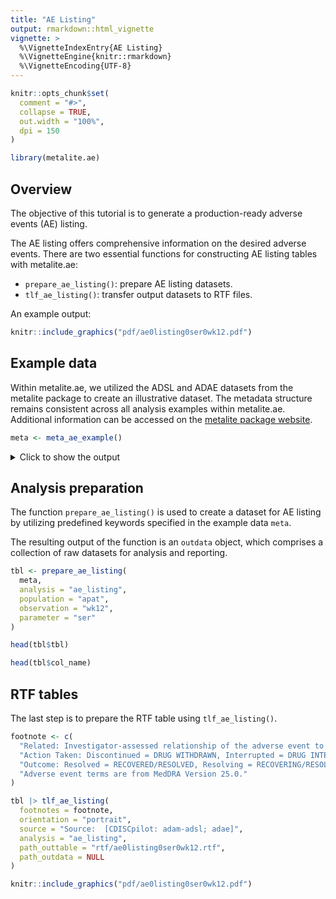 ```yaml
---
title: "AE Listing"
output: rmarkdown::html_vignette
vignette: >
  %\VignetteIndexEntry{AE Listing}
  %\VignetteEngine{knitr::rmarkdown}
  %\VignetteEncoding{UTF-8}
---
```


```r
knitr::opts_chunk$set(
  comment = "#>",
  collapse = TRUE,
  out.width = "100%",
  dpi = 150
)
```

```r
library(metalite.ae)
```

## Overview

The objective of this tutorial is to generate a production-ready adverse events (AE) listing.

The AE listing offers comprehensive information on the desired adverse events.
There are two essential functions for constructing AE listing tables with metalite.ae:

- `prepare_ae_listing()`: prepare AE listing datasets.
- `tlf_ae_listing()`: transfer output datasets to RTF files.

An example output:

```r
knitr::include_graphics("pdf/ae0listing0ser0wk12.pdf")
```

## Example data

Within metalite.ae, we utilized the ADSL and ADAE datasets from the metalite
package to create an illustrative dataset.
The metadata structure remains consistent across all analysis examples
within metalite.ae.
Additional information can be accessed on the
[metalite package website](https://merck.github.io/metalite/articles/metalite.html).

```r
meta <- meta_ae_example()
```

<details>
<summary>Click to show the output</summary>
```r
meta
```
</details>

## Analysis preparation

The function `prepare_ae_listing()` is used to create a dataset for
AE listing by utilizing predefined keywords specified
in the example data `meta`.

The resulting output of the function is an `outdata` object, which comprises
a collection of raw datasets for analysis and reporting.

```r
tbl <- prepare_ae_listing(
  meta,
  analysis = "ae_listing",
  population = "apat",
  observation = "wk12",
  parameter = "ser"
)
```

```r
head(tbl$tbl)
```

```r
head(tbl$col_name)
```

## RTF tables

The last step is to prepare the RTF table using `tlf_ae_listing()`.

```r
footnote <- c(
  "Related: Investigator-assessed relationship of the adverse event to study medication. Y = RELATED, N = NOT RELATED",
  "Action Taken: Discontinued = DRUG WITHDRAWN, Interrupted = DRUG INTERRUPTED, Reduced = DOSE REDUCED, Increased = DOSE INCREASED, None = DOSE NOT CHANGED, N/A = NOT APPLICABLE.",
  "Outcome: Resolved = RECOVERED/RESOLVED, Resolving = RECOVERING/RESOLVING, Sequelae = RECOVERED/RESOLVED WITH SEQUELAE, Not resolved = NOT RECOVERED/NOT RESOLVED.",
  "Adverse event terms are from MedDRA Version 25.0."
)
```

```r
tbl |> tlf_ae_listing(
  footnotes = footnote,
  orientation = "portrait",
  source = "Source:  [CDISCpilot: adam-adsl; adae]",
  analysis = "ae_listing",
  path_outtable = "rtf/ae0listing0ser0wk12.rtf",
  path_outdata = NULL
)
```

```r
knitr::include_graphics("pdf/ae0listing0ser0wk12.pdf")
```
